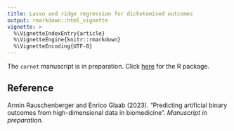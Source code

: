 ```yaml
---
title: Lasso and ridge regression for dichotomised outcomes
output: rmarkdown::html_vignette
vignette: >
  %\VignetteIndexEntry{article}
  %\VignetteEngine{knitr::rmarkdown}
  %\VignetteEncoding{UTF-8}
---
```


The `cornet` manuscript is in preparation. Click [here](https://CRAN.R-project.org/package=cornet) for the R package.

## Reference

Armin Rauschenberger and Enrico Glaab (2023).
"Predicting artificial binary outcomes from high-dimensional data in biomedicine".
*Manuscript in preparation.*
